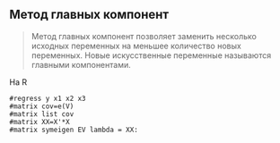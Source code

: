 Метод главных компонент {#мгк}
---
> Метод главных компонент позволяет заменить несколько исходных переменных на меньшее количество новых переменных. Новые искусственные переменные называются главными компонентами.

На R

<!-- Цвета для кусков кода 
<style>
pre.r {
    background-color: #81BEF7 !important;
}
pre.stata {
    background-color: #BDBDBD !important;
}
</style> -->
```
#regress y x1 x2 x3
#matrix cov=e(V)
#matrix list cov
#matrix XX=X'*X
#matrix symeigen EV lambda = XX:
```
